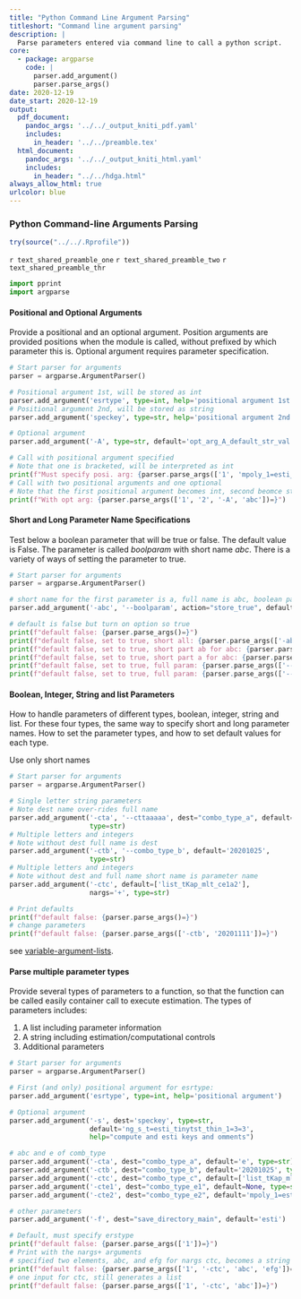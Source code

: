 ```yaml
---
title: "Python Command Line Argument Parsing"
titleshort: "Command line argument parsing"
description: |
  Parse parameters entered via command line to call a python script.
core:
  - package: argparse
    code: |
      parser.add_argument()
      parser.parse_args()
date: 2020-12-19
date_start: 2020-12-19
output:
  pdf_document:
    pandoc_args: '../../_output_kniti_pdf.yaml'
    includes:
      in_header: '../../preamble.tex'
  html_document:
    pandoc_args: '../../_output_kniti_html.yaml'
    includes:
      in_header: "../../hdga.html"
always_allow_html: true
urlcolor: blue
---
```


### Python Command-line Arguments Parsing

```r
try(source("../../.Rprofile"))
```

`r text_shared_preamble_one`
`r text_shared_preamble_two`
`r text_shared_preamble_thr`

```python
import pprint
import argparse
```

#### Positional and Optional Arguments

Provide a positional and an optional argument. Position arguments are provided positions when the module is called, without prefixed by which parameter this is. Optional argument requires parameter specification.

```python
# Start parser for arguments
parser = argparse.ArgumentParser()

# Positional argument 1st, will be stored as int
parser.add_argument('esrtype', type=int, help='positional argument 1st')
# Positional argument 2nd, will be stored as string
parser.add_argument('speckey', type=str, help='positional argument 2nd')

# Optional argument
parser.add_argument('-A', type=str, default='opt_arg_A_default_str_val')

# Call with positional argument specified
# Note that one is bracketed, will be interpreted as int
print(f"Must specify posi. arg: {parser.parse_args(['1', 'mpoly_1=esti_tinytst_mpoly_13=3=3'])=}")
# Call with two positional arguments and one optional
# Note that the first positional argument becomes int, second beomce str
print(f"With opt arg: {parser.parse_args(['1', '2', '-A', 'abc'])=}")
```

#### Short and Long Parameter Name Specifications

Test below a boolean parameter that will be true or false. The default value is False. The parameter is called *boolparam* with short name *abc*. There is a variety of ways of setting the parameter to true.

```python
# Start parser for arguments
parser = argparse.ArgumentParser()

# short name for the first parameter is a, full name is abc, boolean parameter
parser.add_argument('-abc', '--boolparam', action="store_true", default=False)

# default is false but turn on option so true
print(f"default false: {parser.parse_args()=}")
print(f"default false, set to true, short all: {parser.parse_args(['-abc'])=}")
print(f"default false, set to true, short part ab for abc: {parser.parse_args(['-ab'])=}")
print(f"default false, set to true, short part a for abc: {parser.parse_args(['-a'])=}")
print(f"default false, set to true, full param: {parser.parse_args(['--boolparam'])=}")
print(f"default false, set to true, full param: {parser.parse_args(['--boolparam'])=}")
```

#### Boolean, Integer, String and list Parameters

How to handle parameters of different types, boolean, integer, string and list. For these four types, the same way to specify short and long parameter names. How to set the parameter types, and how to set default values for each type.

Use only short names

```python
# Start parser for arguments
parser = argparse.ArgumentParser()

# Single letter string parameters
# Note dest name over-rides full name
parser.add_argument('-cta', '--cttaaaaa', dest="combo_type_a", default='e',
                    type=str)
# Multiple letters and integers
# Note without dest full name is dest
parser.add_argument('-ctb', '--combo_type_b', default='20201025',
                    type=str)
# Multiple letters and integers
# Note without dest and full name short name is parameter name
parser.add_argument('-ctc', default=['list_tKap_mlt_ce1a2'],
                    nargs='+', type=str)

# Print defaults
print(f"default false: {parser.parse_args()=}")
# change parameters
print(f"default false: {parser.parse_args(['-ctb', '20201111'])=}")
```

see [variable-argument-lists](https://pymotw.com/2/argparse/#variable-argument-lists).

#### Parse multiple parameter types

Provide several types of parameters to a function, so that the function can be called easily container call to execute estimation. The types of parameters includes:

1. A list including parameter information
2. A string including estimation/computational controls
3. Additional parameters

```python
# Start parser for arguments
parser = argparse.ArgumentParser()

# First (and only) positional argument for esrtype:
parser.add_argument('esrtype', type=int, help='positional argument')

# Optional argument
parser.add_argument('-s', dest='speckey', type=str,
                    default='ng_s_t=esti_tinytst_thin_1=3=3',
                    help="compute and esti keys and omments")

# abc and e of comb_type
parser.add_argument('-cta', dest="combo_type_a", default='e', type=str)
parser.add_argument('-ctb', dest="combo_type_b", default='20201025', type=str)
parser.add_argument('-ctc', dest="combo_type_c", default=['list_tKap_mlt_ce1a2'], nargs='+', type=str)
parser.add_argument('-cte1', dest="combo_type_e1", default=None, type=str)
parser.add_argument('-cte2', dest="combo_type_e2", default='mpoly_1=esti_tinytst_mpoly_13=3=3', type=str)

# other parameters
parser.add_argument('-f', dest="save_directory_main", default='esti')

# Default, must specify erstype
print(f"default false: {parser.parse_args(['1'])=}")
# Print with the nargs+ arguments
# specified two elements, abc, and efg for nargs ctc, becomes a string list
print(f"default false: {parser.parse_args(['1', '-ctc', 'abc', 'efg'])=}")
# one input for ctc, still generates a list
print(f"default false: {parser.parse_args(['1', '-ctc', 'abc'])=}")
```
